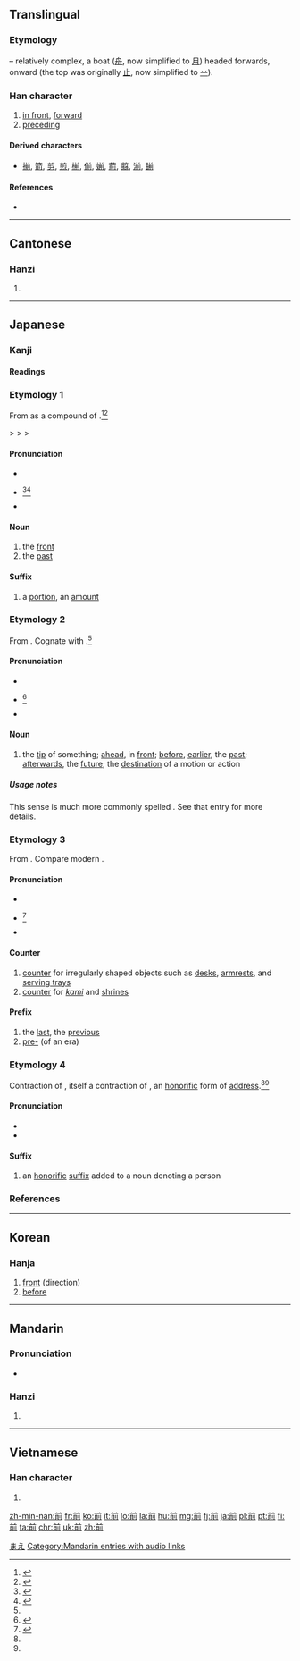 {{CJK Unified Ideographs character info|hex=524D|name=CJK UNIFIED IDEOGRAPH-524D|image=[[Image:前-red.png|100px]]}}
==Translingual==
{{stroke order|strokes=9}}

===Etymology===
{{liushu|i}} – relatively complex, a boat ([[舟]], now simplified to [[月]]) headed forwards, onward (the top was originally [[止]], now simplified to [[䒑]]).

===Han character===
{{Han char|rn=18|rad=刀|as=07|sn=9|four=8022<sub>1</sub>|canj=廿月中弓 (TBLN)|ids=⿱[[䒑]][[刖]]}}

# [[in front]], [[forward]]
# [[preceding]]

====Derived characters====
* [[揃]], [[箭]], [[剪]], [[煎]], [[椾]], [[偂]], [[媊]], [[葥]], [[翦]], [[湔]], [[鎆]]

====References====
* {{Han ref|kx=0140.150|dkj=02011|dj=0318.060|hdz=10248.040|uh=524D|ud=21069|bh=AB65|bd=43877}}

----

==Cantonese==

===Hanzi===
{{yue-hanzi|jyut=cin4|y=chin4}}

# {{defn|lang=yue|sort=刀07}}

----

==Japanese==
{{attention|ja|shouldn't one of these senses cover English [[ago]]?}}
===Kanji===
{{ja-kanji|grade=2|rs=刀07}}

====Readings====
{{ja-readings
|goon=[[ぜん]] (zen)
|kanon=[[せん]] (sen) {{qualifier|non-[[w:Jōyō kanji|Jōyō]] reading}}
|kanyoon=[[ぜ]] (ze) {{qualifier|non-[[w:Jōyō kanji|Jōyō]] reading}}
|kun=[[まえ]] (mae), [[さき]] (saki) {{qualifier|non-[[w:Jōyō kanji|Jōyō]] reading}}
}}

===Etymology 1===
From {{etyl|ojp|ja|sort=まえ}} as a compound of {{compound|lang=ja|sort=まえ|目|tr1=ma|t1=eye|方|tr2=he|t2=direction, -wards}}.<ref name="KDJ">{{R:Kokugo Dai Jiten}}</ref><ref name="DJR">{{R:Daijirin}}</ref>

{{IPAchar|/mape/}} > {{IPAchar|/maɸe/}} > {{IPAchar|/mawe/}} > {{IPAchar|/mae/}}

====Pronunciation====
* {{l|ja|sc=Latn|訓読み|Kun'yomi}}
* {{ja-accent-common|a|ま|え}}<ref name="NHK">{{R:NHK Hatsuon}}</ref><ref name="SMK5">{{R:Shinmeikai5}}</ref>
* {{IPA|lang=ja|[ma̠e̞]}}

====Noun====
{{ja-noun|まえ|hhira=まへ}}

# the [[front]]
# the [[past]]

====Suffix====
{{ja-pos|まえ|suffix}}

# a [[portion]], an [[amount]]
#: {{ja-usex|六人'''前'''の御膳|ろくにん-'''まえ''' の ごぜん|a banquet '''for''' six people}}

===Etymology 2===
From {{etyl|ojp|ja|sort=さき}}. Cognate with {{term|lang=ja|崎|tr=saki||a (geographical) point, where the land sticks out into the water}}.<ref name="KDJ"/>

====Pronunciation====
* {{l|ja|sc=Latn|訓読み|Kun'yomi}}
* {{ja-accent-common|h|さ|き}}<ref name="NHK">{{R:NHK Hatsuon}}</ref>
* {{IPA|lang=ja|[sa̠ki]}}

====Noun====
{{ja-noun|さき}}

# {{alternative spelling of|lang=ja|sort=さき|先|dot=:}} the [[tip]] of something; [[ahead]], in [[front]]; [[before]], [[earlier]], the [[past]]; [[afterwards]], the [[future]]; the [[destination]] of a motion or action

=====Usage notes=====
This sense is much more commonly spelled {{ja-l|先}}. See that entry for more details.

===Etymology 3===
From {{etyl|ltc|ja|sort=せん'}} {{term|lang=ltc|前|tr=dzen}}. Compare modern {{etyl|cmn|-}} {{term|lang=cmn|前|tr=qián}}.

====Pronunciation====
* {{l|ja|sc=Latn|音読み|On'yomi}}
* {{ja-accent-common|a|ぜ|ん}}<ref name="NHK">{{R:NHK Hatsuon}}</ref>
* {{IPA|lang=ja|[zẽ̞ɴ]}}

====Counter====
{{ja-pos|ぜん|counter}}

# [[counter]] for irregularly shaped objects such as [[desk]]s, [[armrest]]s, and [[serving tray]]s
# [[counter]] for ''[[kami]]'' and [[shrine]]s

====Prefix====
{{ja-pos|ぜん|prefix}}

# the [[last]], the [[previous]]
# [[pre-]] (of an era)

===Etymology 4===
Contraction of {{ja-r|御前|ごぜ}}, itself a contraction of {{ja-r|御前|ごぜん}}, an [[honorific]] form of [[address]].<ref name="KDJ"/><ref name="DJR"/>

====Pronunciation====
* {{l|ja|sc=Latn|慣用読み|Kan'yōyomi}}
* {{IPA|lang=ja|[ze̞]}}

====Suffix====
{{ja-pos|ぜ|suffix}}

# {{context|lang=ja|sort=せ'|rare}} an [[honorific]] [[suffix]] added to a noun denoting a person
#: {{ja-usex|尼'''前'''|あま-'''ぜ'''|('''honorable''') nun}}

===References===
<references/>

[[Category:1000 Japanese basic words|まえ]]
----

==Korean==

===Hanja===
{{ko-hanja|hangeul=전|rv=jeon|mr=chŏn}}

# [[front]] (direction)
# [[before]]

----

==Mandarin==

===Pronunciation===
* {{audio|zh-qián.ogg|audio|lang=cmn}}

===Hanzi===
{{cmn-hanzi|pin=[[qián]] ([[qian2]]), [[shā]] ([[sha1]])|wg=ch'ien<sup>2</sup>, sha<sup>1</sup>}}

# {{defn|lang=cmn|sort=刀07}}

[[Category:Mandarin entries with audio links]]

----

==Vietnamese==

===Han character===
{{vi-hantu|[[tiền]], [[tèn]]|rs=刀07}}

# {{defn|lang=vi|sort=刀07}}

[[zh-min-nan:前]]
[[fr:前]]
[[ko:前]]
[[it:前]]
[[lo:前]]
[[la:前]]
[[hu:前]]
[[mg:前]]
[[fj:前]]
[[ja:前]]
[[pl:前]]
[[pt:前]]
[[fi:前]]
[[ta:前]]
[[chr:前]]
[[uk:前]]
[[zh:前]]